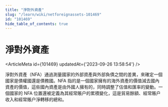 ```yaml
---
title: "淨對外資產"
slug: "/learn/wiki/netforeignassets-101469"
id: "101469"
hide_table_of_contents: true
---
```



# 淨對外資產

<ArticleMeta id={101469} updatedAt={'2023-09-26 13:58:54'} />
<div className='border-solid border-b border-t-0 my-4 border-[var(--ifm-color-gray-300)]' />

淨對外資產（NFA）通過測量國家的外部資產與外部負債之間的差異，來確定一個國家是債權國還是債務國。NFA 指的是一個國家擁有的海外資產的價值減去國內資產的價值，這些國內資產是由外國人擁有的，同時調整了估值和匯率的變動。一個國家的 NFA 位置還被定義為其經常賬户的累積變化，這是貿易餘額、經常賬户收入和經常賬户淨轉移的總和。
